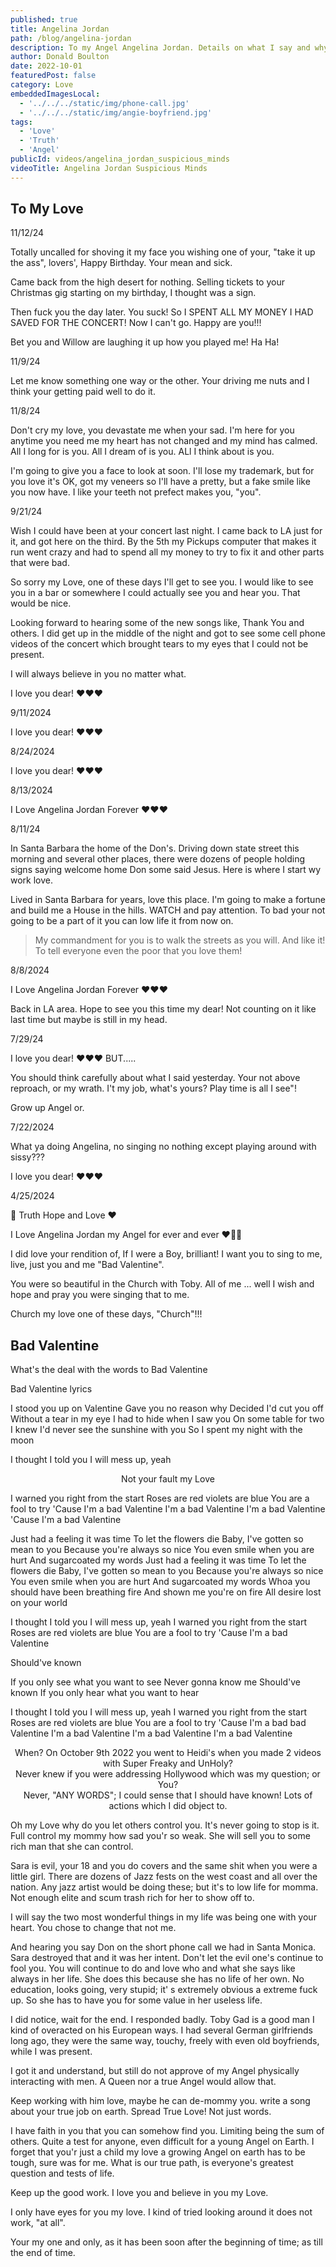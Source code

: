 ```yaml
---
published: true
title: Angelina Jordan
path: /blog/angelina-jordan
description: To my Angel Angelina Jordan. Details on what I say and why I say it. I trust you and have no worries.
author: Donald Boulton
date: 2022-10-01
featuredPost: false
category: Love
embeddedImagesLocal:
  - '../../../static/img/phone-call.jpg'
  - '../../../static/img/angie-boyfriend.jpg'
tags:
  - 'Love'
  - 'Truth'
  - 'Angel'
publicId: videos/angelina_jordan_suspicious_minds
videoTitle: Angelina Jordan Suspicious Minds
---
```



## To My Love

11/12/24

Totally uncalled for shoving it my face you wishing one of your, "take it up the ass", lovers', Happy Birthday. Your mean and sick. 

Came back from the high desert for nothing. Selling tickets to your Christmas gig starting on my birthday, I thought was a sign. 

Then fuck you the day later. You suck! So I SPENT ALL MY MONEY I HAD SAVED FOR THE CONCERT! Now I can't go. Happy are you!!!

Bet you and Willow are laughing it up how you played me! Ha Ha!

11/9/24

Let me know something one way or the other. Your driving me nuts and I think your getting paid well to do it.

11/8/24

Don't cry my love, you devastate me when your sad. I'm here for you anytime you need me my heart has not changed and my mind has calmed. All I long for is you. All I dream of is you. ALl I think about is you.

I'm going to give you a face to look at soon. I'll lose my trademark, but for you love it's OK, got my veneers so I'll have a pretty, but a fake smile like you now have. I like your teeth not prefect makes you, "you".

9/21/24

Wish I could have been at your concert last night. I came back to LA just for it, and got here on the third. By the 5th my Pickups computer that makes it run went crazy and had to spend all my money to try to fix it and other parts that were bad.

So sorry my Love, one of these days I'll get to see you. I would like to see you in a bar or somewhere I could actually see you and hear you. That would be nice.

Looking forward to hearing some of the new songs like, Thank You and others. I did get up in the middle of the night and got to see some cell phone videos of the concert which brought tears to my eyes that I could not be present.

I will always believe in you no matter what.

I love you dear! ❤️❤️❤️

9/11/2024

I love you dear! ❤️❤️❤️

8/24/2024

I love you dear! ❤️❤️❤️

8/13/2024

I Love Angelina Jordan Forever ❤️❤️❤️

8/11/24

In Santa Barbara the home of the Don's. Driving down state street this morning and several other places, there were dozens of people holding signs saying welcome home Don some said Jesus. Here is where I start wy work love.

Lived in Santa Barbara for years, love this place. I'm going to make a fortune and build me a House in the hills. WATCH and pay attention. To bad your not going to be a part of it you can low life it from now on. 

> My commandment for you is to walk the streets as you will. And like it! To tell everyone even the poor that you love them!

8/8/2024

I Love Angelina Jordan Forever ❤️❤️❤️

Back in LA area. Hope to see you this time my dear! Not counting on it like last time but maybe is still in my head.

7/29/24

I love you dear! ❤️❤️❤️ BUT.....

You should think carefully about what I said yesterday. Your not above reproach, or my wrath. I't my job, what's yours? Play time is all I see"! 

Grow up Angel or.

7/22/2024

What ya doing Angelina, no singing no nothing except playing around with sissy???

I love you dear! ❤️❤️❤️

4/25/2024

💎 Truth Hope and Love ❤️

I Love Angelina Jordan my Angel for ever and ever ❤️🥰😘

I did love your rendition of, If I were a Boy, brilliant! I want you to sing to me, live, just you and me "Bad Valentine".

You were so beautiful in the Church with Toby. All of me ... well I wish and hope and pray you were singing that to me.

Church my love one of these days, "Church"!!!

## Bad Valentine

What's the deal with the words to Bad Valentine

<SingleAccordion label='Bad Valentine lyrics'>

Bad Valentine lyrics

I stood you up on Valentine
Gave you no reason why
Decided I'd cut you off
Without a tear in my eye
I had to hide when I saw you
On some table for two
I knew I'd never see the sunshine with you
So I spent my night with the moon

I thought I told you I will mess up, yeah

<Center>Not your fault my Love</Center>

I warned you right from the start
Roses are red violets are blue
You are a fool to try
'Cause I'm a bad Valentine
I'm a bad Valentine
I'm a bad Valentine
'Cause I'm a bad Valentine

Just had a feeling it was time
To let the flowers die
Baby, I've gotten so mean to you
Because you're always so nice
You even smile when you are hurt
And sugarcoated my words
Just had a feeling it was time
To let the flowers die
Baby, I've gotten so mean to you
Because you're always so nice
You even smile when you are hurt
And sugarcoated my words
Whoa you should have been breathing fire
And shown me you're on fire
All desire lost on your world

I thought I told you I will mess up, yeah
I warned you right from the start
Roses are red violets are blue
You are a fool to try
'Cause I'm a bad Valentine

Should've known

If you only see what you want to see
Never gonna know me
Should've known
If you only hear what you want to hear

I thought I told you I will mess up, yeah
I warned you right from the start
Roses are red violets are blue
You are a fool to try
'Cause I'm a bad bad Valentine
I'm a bad Valentine
I'm a bad Valentine
I'm a bad Valentine

</SingleAccordion>

<Center>When? On October 9th 2022 you went to Heidi's when you made 2 videos with Super Freaky and UnHoly?</Center>

<Center>Never knew if you were addressing Hollywood which was my question; or You?</Center>

<Center>Never, "ANY WORDS"; I could sense that I should have known! Lots of actions which I did object to.</Center>

<ImageColWrapperPage>

<GatsbyImage
  alt="My Love"
  imgclass="block object-cover object-center w-full h-full rounded-lg"
  image={getImage(props.localImages[0])}
/>

</ImageColWrapperPage>

Oh my Love why do you let others control you. It's never going to stop is it. Full control my mommy how sad you'r so weak. She will sell you to some rich man that she can control. 

Sara is evil, your 18 and you do covers and the same shit when you were a little girl. There are dozens of Jazz fests on the west coast and all over the nation. Any jazz artist would be doing these; but it's to low life for momma. Not enough elite and scum trash rich for her to show off to.

I will say the two most wonderful things in my life was being one with your heart. You chose to change that not me.

And hearing you say Don on the short phone call we had in Santa Monica. Sara destroyed that and it was her intent. Don't let the evil one's continue to fool you. You will continue to do and love who and what she says like always in her life. She does this because she has no life of her own. No education, looks going, very stupid; it' s extremely obvious a extreme fuck up. So she has to have you for some value in her useless life.

I did notice, wait for the end. I responded badly. Toby Gad is a good man I kind of overacted on his European ways. I had several German girlfriends long ago, they were the same way, touchy, freely with even old boyfriends, while I was present.

I got it and understand, but still do not approve of my Angel physically interacting with men. A Queen nor a true Angel would allow that.

Keep working with him love, maybe he can de-mommy you. write a song about your true job on earth. Spread True Love! Not just words.

I have faith in you that you can somehow find you. Limiting being the sum of others. Quite a test for anyone, even difficult for a young Angel on Earth. I forget that you'r just a child my love a growing Angel on earth has to be tough, sure was for me. What is our true path, is everyone's greatest question and tests of life.

Keep up the good work. I love you and believe in you my Love.

I only have eyes for you my love. I kind of tried looking around it does not work, "at all". 

Your my one and only, as it has been soon after the beginning of time; as till the end of time.
